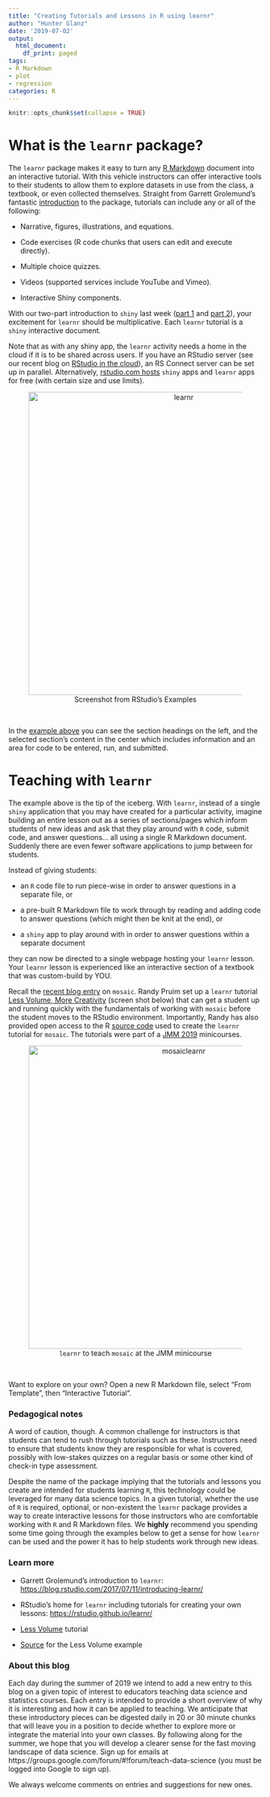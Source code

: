 ```yaml
---
title: "Creating Tutorials and Lessons in R using learnr"
author: "Hunter Glanz"
date: '2019-07-02'
output:
  html_document:
    df_print: paged
tags:
- R Markdown
- plot
- regression
categories: R
---
```


```r
knitr::opts_chunk$set(collapse = TRUE)
```

# What is the `learnr` package?

The `learnr` package makes it easy to turn any [R Markdown](https://teachdatascience.com/rmarkdown/) document into an interactive tutorial. With this vehicle instructors can offer interactive tools to their students to allow them to explore datasets in use from the class, a textbook, or even collected themselves. Straight from Garrett Grolemund's fantastic [introduction](https://blog.rstudio.com/2017/07/11/introducing-learnr/) to the package, tutorials can include any or all of the following:

* Narrative, figures, illustrations, and equations.

* Code exercises (R code chunks that users can edit and execute directly).

* Multiple choice quizzes.

* Videos (supported services include YouTube and Vimeo).

* Interactive Shiny components.

With our two-part introduction to `shiny` last week ([part 1](https://teachdatascience.com/shiny1) and [part 2](https://teachdatascience.com/shiny2)), your excitement for `learnr` should be multiplicative. Each `learnr` tutorial is a `shiny` interactive document.

Note that as with any shiny app, the `learnr` activity needs a home in the cloud if it is to be shared across users.  If you have an RStudio server (see our recent blog on [RStudio in the cloud](https://teachdatascience.com/cloud/)), an RS Connect  server can be set up in parallel.  Alternatively, [rstudio.com hosts](https://shiny.rstudio.com/deploy/) `shiny` apps and `learnr` apps for free (with certain size and use limits).

<center>
<figure>
<img alt = 'learnr' width='600' src='/post/learnr/learnrdatabasics.png' />
<figcaption>Screenshot from RStudio's Examples</figcaption> 
</figure>
</center><br>

In the [example above](https://jjallaire.shinyapps.io/learnr-tutorial-01-data-basics/) you can see the section headings on the left, and the selected section's content in the center which includes information and an area for code to be entered, run, and submitted.

# Teaching with `learnr`

The example above is the tip of the iceberg. With `learnr`, instead of a single `shiny` application that you may have created for a particular activity, imagine building an entire lesson out as a series of sections/pages which inform students of new ideas and ask that they play around with `R` code, submit code, and answer questions... all using a single R Markdown document. Suddenly there are even fewer software applications to jump between for students.

Instead of giving students:

* an `R` code file to run piece-wise in order to answer questions in a separate file, or

* a pre-built R Markdown file to work through by reading and adding code to answer questions (which might then be knit at the end), or

* a `shiny` app to play around with in order to answer questions within a separate document

they can now be directed to a single webpage hosting your `learnr` lesson.  Your `learnr` lesson is experienced like an interactive section of a textbook that was custom-build by YOU.

 Recall the [recent blog entry](https://teachdatascience.com/mosaic/) on `mosaic`.  Randy Pruim set up a `learnr` tutorial [Less Volume, More Creativity](https://rpruim.shinyapps.io/Less-Volume-JMM2019/#section-one-template-to-rule-a-lot) (screen shot below) that can get a student up and running quickly with the fundamentals of working with `mosaic` before the student moves to the RStudio environment.  Importantly, Randy has also provided open access to the R [source code](https://raw.githubusercontent.com/rpruim/JMM2019/master/docs/less-volume/less-volume-slides.Rmd) used to create the `learnr` tutorial for `mosaic`. The tutorials were part of a  [JMM 2019](http://jointmathematicsmeetings.org/meetings/national/jmm2019/2217_minicourses) minicourses.<br>


<center>
<figure>
<img alt = 'mosaiclearnr' width='600' src='/post/learnr/mosaiclearnr.png' />
<figcaption>`learnr` to teach `mosaic` at the JMM minicourse</figcaption> 
</figure>
</center>
<br>

Want to explore on your own?  Open a new R Markdown file, select "From Template", then "Interactive Tutorial".  

### Pedagogical notes

A word of caution, though. A common challenge for instructors is that students can tend to rush through tutorials such as these. Instructors need to ensure that students know they are responsible for what is covered, possibly with low-stakes quizzes on a regular basis or some other kind of check-in type assessment.

Despite the name of the package implying that the tutorials and lessons you create are intended for students learning `R`, this technology could be leveraged for many data science topics. In a given tutorial, whether the use of `R` is required, optional, or non-existent the `learnr` package provides a way to create interactive lessons for those instructors who are comfortable working with `R` and R Markdown files.  We **highly** recommend you spending some time going through the examples below to get a sense for how `learnr` can be used and the power it has to help students work through new ideas.

### Learn more

* Garrett Grolemund's introduction to `learnr`: [https://blog.rstudio.com/2017/07/11/introducing-learnr/](https://blog.rstudio.com/2017/07/11/introducing-learnr/)

* RStudio's home for `learnr` including tutorials for creating your own lessons: [https://rstudio.github.io/learnr/](https://rstudio.github.io/learnr/)

* [Less Volume](https://rpruim.shinyapps.io/Less-Volume-JMM2019/#section-one-template-to-rule-a-lot) tutorial

* [Source](https://raw.githubusercontent.com/rpruim/JMM2019/master/docs/less-volume/less-volume-slides.Rmd) for the Less Volume example


### About this blog 

Each day during the summer of 2019 we intend to add a new entry to this blog on a given topic of interest to educators teaching data science and statistics courses. Each entry is intended to provide a short overview of why it is interesting and how it can be applied to teaching. We anticipate that these introductory pieces can be digested daily in 20 or 30 minute chunks that will leave you in a position to decide whether to explore more or integrate the material into your own classes. By following along for the summer, we hope that you will develop a clearer sense for the fast moving landscape of data science. Sign up for emails at https://groups.google.com/forum/#!forum/teach-data-science (you must be logged into Google to sign up).

We always welcome comments on entries and suggestions for new ones.

